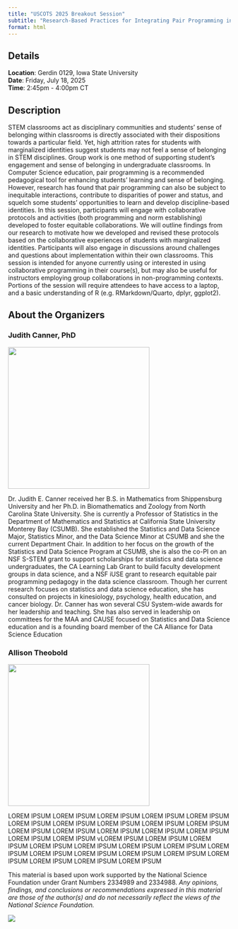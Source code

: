```yaml
---
title: "USCOTS 2025 Breakout Session"
subtitle: "Research-Based Practices for Integrating Pair Programming in the Classroom"
format: html
---
```



## Details

**Location**: Gerdin 0129, Iowa State University  
**Date**: Friday, July 18, 2025  
**Time**: 2:45pm - 4:00pm CT  



## Description

STEM classrooms act as disciplinary communities and students’ sense of belonging within classrooms is directly associated with their dispositions towards a particular field. Yet, high attrition rates for students with marginalized identities suggest students may not feel a sense of belonging in STEM disciplines. Group work is one method of supporting student’s engagement and sense of belonging in undergraduate classrooms. In Computer Science education, pair programming is a recommended pedagogical tool for enhancing students’ learning and sense of belonging. However, research has found that pair programming can also be subject to inequitable interactions, contribute to disparities of power and status, and squelch some students’ opportunities to learn and develop discipline-based identities. In this session, participants will engage with collaborative protocols and activities (both programming and norm establishing) developed to foster equitable collaborations. We will outline findings from our research to motivate how we developed and revised these protocols based on the collaborative experiences of students with marginalized identities. Participants will also engage in discussions around challenges and questions about implementation within their own classrooms. This session is intended for anyone currently using or interested in using collaborative programming in their course(s), but may also be useful for instructors employing group collaborations in non-programming contexts. Portions of the session will require attendees to have access to a laptop, and a basic understanding of R (e.g. RMarkdown/Quarto, dplyr, ggplot2).


## About the Organizers

### Judith Canner, PhD

::: {layout="[[30,70]]]"}

![](images/Canner_Judith_full.jpg){fig-align="left" fig-alt="A picture of Judith Canner" style="height:20rem" class="rounded-circle"}

Dr. Judith E. Canner received her B.S. in Mathematics from Shippensburg University and her Ph.D. in Biomathematics and Zoology from North Carolina State University.  She is currently a Professor of Statistics in the Department of Mathematics and Statistics at California State University Monterey Bay (CSUMB). She established the Statistics and Data Science Major, Statistics Minor, and the Data Science Minor at CSUMB and she the current Department Chair.  In addition to her focus on the growth of the Statistics and Data Science Program at CSUMB, she is also the co-PI on an NSF S-STEM grant to support scholarships for statistics and data science undergraduates, the CA Learning Lab Grant to build faculty development groups in data science, and a NSF iUSE grant to research equitable pair programming pedagogy in the data science classroom. Though her current research focuses on statistics and data science education, she has consulted on projects in kinesiology, psychology, health education, and cancer biology. Dr. Canner has won several CSU System-wide awards for her leadership and teaching. She has also served in leadership on committees for the MAA and CAUSE focused on Statistics and Data Science education and is a founding board member of the CA Alliance for Data Science Education

:::


### Allison Theobold

::: {layout="[[30,70]]]"}

![](images/Allison_Theobold.jpg){fig-align="left" fig-alt="A picture of Allison Theobold" style="height:20rem" class="rounded-circle"}

LOREM IPSUM LOREM IPSUM LOREM IPSUM LOREM IPSUM LOREM IPSUM LOREM IPSUM LOREM IPSUM LOREM IPSUM LOREM IPSUM LOREM IPSUM LOREM IPSUM LOREM IPSUM LOREM IPSUM LOREM IPSUM LOREM IPSUM LOREM IPSUM LOREM IPSUM vLOREM IPSUM LOREM IPSUM LOREM IPSUM LOREM IPSUM LOREM IPSUM LOREM IPSUM LOREM IPSUM LOREM IPSUM LOREM IPSUM LOREM IPSUM LOREM IPSUM LOREM IPSUM LOREM IPSUM LOREM IPSUM LOREM IPSUM LOREM IPSUM 

:::








::: {.callout-note}

::: {layout="[[70,30]]]"}

This material is based upon work supported by the National Science Foundation under Grant Numbers 2334989 and 2334988. *Any opinions, findings, and conclusions or recommendations expressed in this material are those of the author(s) and do not necessarily reflect the views of the National Science Foundation.*

![](images/NSF_Official_logo_High_Res_1200ppi.png){fig-align="right" fig-alt="NSF logo featuring a blue globe with white NSF letters in front, surrounded by a gold gear-like border."}

:::

:::